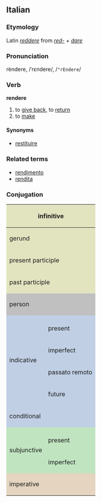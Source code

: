 ==Italian==
===Etymology===
Latin ''[[reddere]]'' from ''[[red-]] + [[dare]]''
===Pronunciation===
rèndere, /ˈrɛndere/, /<tt>"rEndere</tt>/
===Verb===
'''rendere'''

# to [[give back]], to [[return]]
# to [[make]]

====Synonyms====
*[[restituire]]

===Related terms===
*[[rendimento]]
*[[rendita]]

===Conjugation===

<center>
{| style="background:#F0F0F0"

|-
! colspan="3" style="background:#e2e4c0" | infinitive
| colspan="5" | rendere

|-
! colspan="3" style="background:#e2e4c0" | gerund
| colspan="5" | rendendo

|-
! colspan="3" style="background:#e2e4c0" | present participle
| colspan="5" | [[rendente]]

|-
! colspan="3" style="background:#e2e4c0" | past participle
| colspan="5" | [[reso]], (''archaic'') renduto

|-
! colspan="2" rowspan="2" style="background:#C0C0C0" | person
! colspan="3" style="background:#C0C0C0" | singular
! colspan="3" style="background:#C0C0C0" | plural

|-
! style="background:#C0C0C0;width:12.5%" | first
! style="background:#C0C0C0;width:12.5%" | second
! style="background:#C0C0C0;width:12.5%" | third
! style="background:#C0C0C0;width:12.5%" | first
! style="background:#C0C0C0;width:12.5%" | second
! style="background:#C0C0C0;width:12.5%" | third

|-
! style="background:#c0cfe4" rowspan="5"| indicative
! style="background:#c0cfe4" | 
! style="background:#c0cfe4" | io
! style="background:#c0cfe4" | tu
! style="background:#c0cfe4" | lui/lei
! style="background:#c0cfe4" | noi
! style="background:#c0cfe4" | voi
! style="background:#c0cfe4" | loro

|-
! style="height:3em;background:#c0cfe4" | present
| rendo
| rendi
| rende
| rendiamo
| rendete
| rendono

|-
! style="height:3em;background:#c0cfe4" | imperfect
| rendevo
| rendevi
| rendeva
| rendevamo
| rendevate
| rendevano

|-
! style="height:3em;background:#c0cfe4" | passato remoto
| resi
| rendesti
| rese
| rendemmo
| rendeste
| resero

|-
! style="height:3em;background:#c0cfe4" | future
| renderò
| renderai
| renderà
| renderemo
| renderete
| renderanno

|-
! style="height:3em;background:#c0cfe4" colspan="2"| conditional
| renderei
| renderesti
| renderebbe
| renderemmo
| rendereste
| renderebbero

|-
! style="background:#c0e4c0" rowspan="3" | subjunctive
! style="background:#c0e4c0" |
! style="background:#c0e4c0" | che io
! style="background:#c0e4c0" | che tu
! style="background:#c0e4c0" | che lui/che lei
! style="background:#c0e4c0" | che noi
! style="background:#c0e4c0" | che voi
! style="background:#c0e4c0" | che loro

|-
! style="height:3em;background:#c0e4c0" | present
| renda
| renda
| renda
| rendiamo
| rendiate
| rendano

|-
! style="height:3em;background:#c0e4c0" rowspan="1" | imperfect
| rendessi
| rendessi
| rendesse
| rendessimo
| rendeste
| rendessero

|-
! colspan="2" rowspan="2" style="height:3em;background:#e4d4c0" | imperative
! style="background:#e4d4c0" | -
! style="background:#e4d4c0" | tu
! style="background:#e4d4c0" | lui/lei
! style="background:#e4d4c0" | noi
! style="background:#e4d4c0" | voi
! style="background:#e4d4c0" | loro

|-
|
| rendi
| renda
| rendiamo
| rendete
| rendano

|}
</center>
